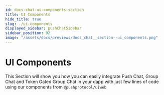 ```yaml
---
id: docs-chat-ui-components-section
title: UI Components
hide_title: true
slug: ./ui-components
displayed_sidebar: pushChatSidebar
sidebar_position: 92
image: "/assets/docs/previews/docs_chat__section--ui_components.png"
---
```


# UI Components
This Section will show you how you can easily integrate Push Chat, Group Chat and Token Gated Group Chat in your dapp with just few lines of code using our components from `@pushprotocol/uiweb`

<head>
  <title>UI Components | Push Chat | Push Documentation</title>
</head>


<DocCardList />